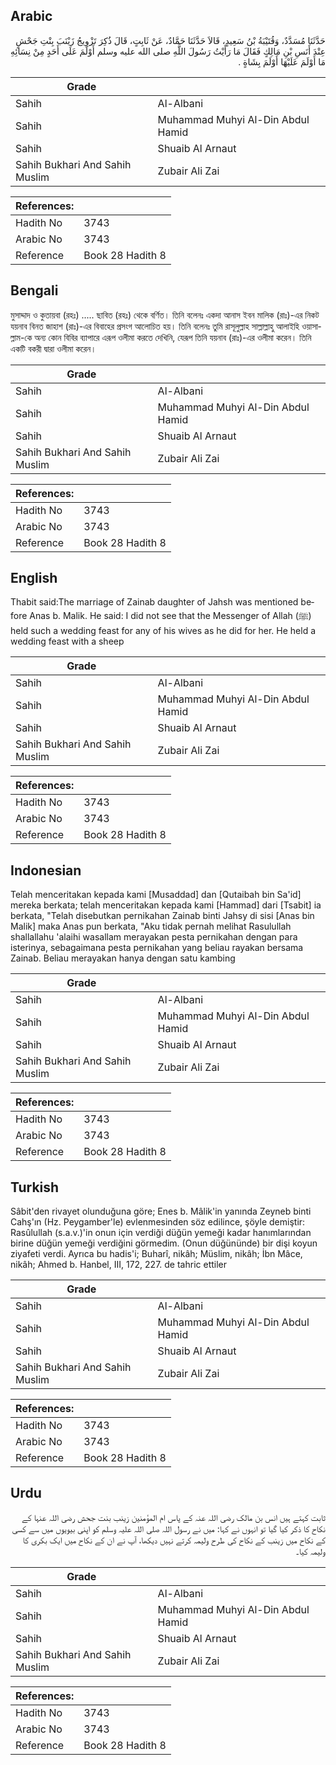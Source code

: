 ## Arabic


<div dir="rtl" lang="ar" style={{fontSize:'larger',backgroundColor:'#f8f9fa',padding:20}}>
حَدَّثَنَا مُسَدَّدٌ، وَقُتَيْبَةُ بْنُ سَعِيدٍ، قَالاَ حَدَّثَنَا حَمَّادٌ، عَنْ ثَابِتٍ، قَالَ ذُكِرَ تَزْوِيجُ زَيْنَبَ بِنْتِ جَحْشٍ عِنْدَ أَنَسِ بْنِ مَالِكٍ فَقَالَ مَا رَأَيْتُ رَسُولَ اللَّهِ صلى الله عليه وسلم أَوْلَمَ عَلَى أَحَدٍ مِنْ نِسَائِهِ مَا أَوْلَمَ عَلَيْهَا أَوْلَمَ بِشَاةٍ ‏.‏
</div>
<div style={{backgroundColor:'#f8f9fa',padding:20, marginBottom: 10}}><table> <thead> <tr> <th>Grade</th> <th></th> </tr> </thead> <tbody> <tr><td>Sahih</td><td>Al-Albani</td></tr><tr><td>Sahih</td><td>Muhammad Muhyi Al-Din Abdul Hamid</td></tr><tr><td>Sahih</td><td>Shuaib Al Arnaut</td></tr><tr><td>Sahih Bukhari And Sahih Muslim</td><td>Zubair Ali Zai</td></tr></tbody></table><table> <thead> <tr> <th>References:</th> <th></th> </tr> </thead> <tbody><tr><td>Hadith No</td><td>3743</td></tr><tr><td>Arabic No</td><td>3743</td></tr><tr><td>Reference</td><td>Book 28 Hadith 8</td></tr></tbody></table></div>

## Bengali


<div dir="ltr" lang="bn" style={{fontSize:'larger',backgroundColor:'#f8f9fa',padding:20}}>
মুসাদ্দাদ ও কুতায়বা (রহঃ) ..... ছাবিত (রহঃ) থেকে বর্ণিত। তিনি বলেনঃ একদা আনাস ইবন মালিক (রাঃ)-এর নিকট যয়নাব বিনত জাহাশ (রাঃ)-এর বিবাহের প্রসংগ আলোচিত হয়। তিনি বলেনঃ তুমি রাসূলুল্লাহ সাল্লাল্লাহু আলাইহি ওয়াসাল্লাম-কে অন্য কোন বিবির ব্যাপারে এরূপ ওলীমা করতে দেখিনি, যেরূপ তিনি যয়নাব (রাঃ)-এর ওলীমা করেন। তিনি একটি বকরী দ্বারা ওলীমা করেন।
</div>
<div style={{backgroundColor:'#f8f9fa',padding:20, marginBottom: 10}}><table> <thead> <tr> <th>Grade</th> <th></th> </tr> </thead> <tbody> <tr><td>Sahih</td><td>Al-Albani</td></tr><tr><td>Sahih</td><td>Muhammad Muhyi Al-Din Abdul Hamid</td></tr><tr><td>Sahih</td><td>Shuaib Al Arnaut</td></tr><tr><td>Sahih Bukhari And Sahih Muslim</td><td>Zubair Ali Zai</td></tr></tbody></table><table> <thead> <tr> <th>References:</th> <th></th> </tr> </thead> <tbody><tr><td>Hadith No</td><td>3743</td></tr><tr><td>Arabic No</td><td>3743</td></tr><tr><td>Reference</td><td>Book 28 Hadith 8</td></tr></tbody></table></div>

## English


<div dir="ltr" lang="en" style={{fontSize:'larger',backgroundColor:'#f8f9fa',padding:20}}>
Thabit said:The marriage of Zainab daughter of Jahsh was mentioned before Anas b. Malik. He said: I did not see that the Messenger of Allah (ﷺ) held such a wedding feast for any of his wives as he did for her. He held a wedding feast with a sheep
</div>
<div style={{backgroundColor:'#f8f9fa',padding:20, marginBottom: 10}}><table> <thead> <tr> <th>Grade</th> <th></th> </tr> </thead> <tbody> <tr><td>Sahih</td><td>Al-Albani</td></tr><tr><td>Sahih</td><td>Muhammad Muhyi Al-Din Abdul Hamid</td></tr><tr><td>Sahih</td><td>Shuaib Al Arnaut</td></tr><tr><td>Sahih Bukhari And Sahih Muslim</td><td>Zubair Ali Zai</td></tr></tbody></table><table> <thead> <tr> <th>References:</th> <th></th> </tr> </thead> <tbody><tr><td>Hadith No</td><td>3743</td></tr><tr><td>Arabic No</td><td>3743</td></tr><tr><td>Reference</td><td>Book 28 Hadith 8</td></tr></tbody></table></div>

## Indonesian


<div dir="ltr" lang="id" style={{fontSize:'larger',backgroundColor:'#f8f9fa',padding:20}}>
Telah menceritakan kepada kami [Musaddad] dan [Qutaibah bin Sa'id] mereka berkata; telah menceritakan kepada kami [Hammad] dari [Tsabit] ia berkata, "Telah disebutkan pernikahan Zainab binti Jahsy di sisi [Anas bin Malik] maka Anas pun berkata, "Aku tidak pernah melihat Rasulullah shallallahu 'alaihi wasallam merayakan pesta pernikahan dengan para isterinya, sebagaimana pesta pernikahan yang beliau rayakan bersama Zainab. Beliau merayakan hanya dengan satu kambing
</div>
<div style={{backgroundColor:'#f8f9fa',padding:20, marginBottom: 10}}><table> <thead> <tr> <th>Grade</th> <th></th> </tr> </thead> <tbody> <tr><td>Sahih</td><td>Al-Albani</td></tr><tr><td>Sahih</td><td>Muhammad Muhyi Al-Din Abdul Hamid</td></tr><tr><td>Sahih</td><td>Shuaib Al Arnaut</td></tr><tr><td>Sahih Bukhari And Sahih Muslim</td><td>Zubair Ali Zai</td></tr></tbody></table><table> <thead> <tr> <th>References:</th> <th></th> </tr> </thead> <tbody><tr><td>Hadith No</td><td>3743</td></tr><tr><td>Arabic No</td><td>3743</td></tr><tr><td>Reference</td><td>Book 28 Hadith 8</td></tr></tbody></table></div>

## Turkish


<div dir="ltr" lang="tr" style={{fontSize:'larger',backgroundColor:'#f8f9fa',padding:20}}>
Sâbit'den rivayet olunduğuna göre; Enes b. Mâlik'in yanında Zeyneb binti Cahş'ın (Hz. Peygamber'le) evlenmesinden söz edilince, şöyle demiştir: Rasûlullah (s.a.v.)'in onun için verdiği düğün yemeği kadar hanımlarından birine düğün yemeği verdiğini görmedim. (Onun düğününde) bir dişi koyun ziyafeti verdi. Ayrıca bu hadis'i; Buharî, nikâh; Müslim, nikâh; İbn Mâce, nikâh; Ahmed b. Hanbel, III, 172, 227. de tahric ettiler
</div>
<div style={{backgroundColor:'#f8f9fa',padding:20, marginBottom: 10}}><table> <thead> <tr> <th>Grade</th> <th></th> </tr> </thead> <tbody> <tr><td>Sahih</td><td>Al-Albani</td></tr><tr><td>Sahih</td><td>Muhammad Muhyi Al-Din Abdul Hamid</td></tr><tr><td>Sahih</td><td>Shuaib Al Arnaut</td></tr><tr><td>Sahih Bukhari And Sahih Muslim</td><td>Zubair Ali Zai</td></tr></tbody></table><table> <thead> <tr> <th>References:</th> <th></th> </tr> </thead> <tbody><tr><td>Hadith No</td><td>3743</td></tr><tr><td>Arabic No</td><td>3743</td></tr><tr><td>Reference</td><td>Book 28 Hadith 8</td></tr></tbody></table></div>

## Urdu


<div dir="rtl" lang="ur" style={{fontSize:'larger',backgroundColor:'#f8f9fa',padding:20}}>
ثابت کہتے ہیں انس بن مالک رضی اللہ عنہ کے پاس ام المؤمنین زینب بنت جحش رضی اللہ عنہا کے نکاح کا ذکر کیا گیا تو انہوں نے کہا: میں نے رسول اللہ صلی اللہ علیہ وسلم کو اپنی بیویوں میں سے کسی کے نکاح میں زینب کے نکاح کی طرح ولیمہ کرتے نہیں دیکھا، آپ نے ان کے نکاح میں ایک بکری کا ولیمہ کیا۔
</div>
<div style={{backgroundColor:'#f8f9fa',padding:20, marginBottom: 10}}><table> <thead> <tr> <th>Grade</th> <th></th> </tr> </thead> <tbody> <tr><td>Sahih</td><td>Al-Albani</td></tr><tr><td>Sahih</td><td>Muhammad Muhyi Al-Din Abdul Hamid</td></tr><tr><td>Sahih</td><td>Shuaib Al Arnaut</td></tr><tr><td>Sahih Bukhari And Sahih Muslim</td><td>Zubair Ali Zai</td></tr></tbody></table><table> <thead> <tr> <th>References:</th> <th></th> </tr> </thead> <tbody><tr><td>Hadith No</td><td>3743</td></tr><tr><td>Arabic No</td><td>3743</td></tr><tr><td>Reference</td><td>Book 28 Hadith 8</td></tr></tbody></table></div>
